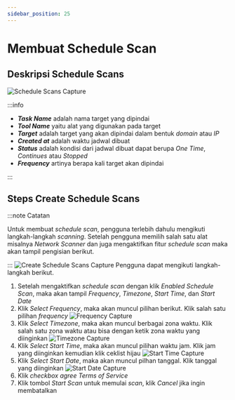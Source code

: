 ```yaml
---
sidebar_position: 25
---
```


# Membuat Schedule Scan

## Deskripsi Schedule Scans
![Schedule Scans Capture](/img/capture/schedule-scans.png)

:::info

- ***Task Name*** adalah nama target yang dipindai
- ***Tool Name*** yaitu alat yang digunakan pada target 
- ***Target*** adalah target yang akan dipindai dalam bentuk *domain* atau *IP* 
- ***Created at*** adalah waktu jadwal dibuat 
- ***Status*** adalah kondisi dari jadwal dibuat dapat berupa *One Time*, *Continues* atau *Stopped* 
- ***Frequency*** artinya berapa kali target akan dipindai

:::

## Steps Create Schedule Scans

:::note Catatan

Untuk membuat *schedule scan*, pengguna terlebih dahulu mengikuti langkah-langkah *scanning*. Setelah pengguna memilih salah satu alat misalnya *Network Scanner* dan juga mengaktifkan fitur *schedule scan* maka akan tampil pengisian berikut.

:::
![Create Schedule Scans Capture](/img/capture/create-schedule-scan.png)
Pengguna dapat mengikuti langkah-langkah berikut.
1. Setelah mengaktifkan *schedule scan* dengan klik *Enabled Schedule Scan*, maka akan tampil *Frequency*, *Timezone*, *Start Time*, dan *Start Date*
2. Klik *Select Frequency*, maka akan muncul pilihan berikut. Klik salah satu pilihan *frequency*
   ![Frequency Capture](/img/capture/frequency.png)
3. Klik *Select Timezone*, maka akan muncul berbagai zona waktu. Klik salah satu zona waktu atau bisa dengan ketik zona waktu yang diinginkan
   ![Timezone Capture](/img/capture/timezone.png)
4. Klik *Select Start Time*, maka akan muncul pilihan waktu jam. Klik jam yang diinginkan kemudian klik ceklist hijau
   ![Start Time Capture](/img/capture/startime.png)
5. Klik *Select Start Date*, maka akan muncul pilhan tanggal. Klik tanggal yang diinginkan
   ![Start Date Capture](/img/capture/startdate.png)
6. Klik *checkbox agree Terms of Service*
7. Klik tombol *Start Scan* untuk memulai *scan*, klik *Cancel* jika ingin membatalkan

